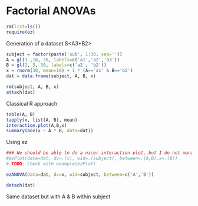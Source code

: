 Factorial ANOVAs
================

```r
rm(list=ls())
require(ez)
```

Generation of a dataset S<A3*B2>

```r
subject = factor(paste('sub', 1:30, sep=''))
A = gl(3 ,10, 30, labels=c('a1','a2','a3'))
B = gl(2, 5, 30, labels=c('a2', 'b2'))
x = rnorm(30, mean=10) + 1 * (A=='a1' & B=='b2')
dat = data.frame(subject, A, B, x)
```

```r
rm(subject, A, B, x)
attach(dat)
```

Classical R approach

```r
table(A, B)
tapply(x, list(A, B), mean)
interaction.plot(A,B,x)
summary(aov(x ~ A * B, data=dat))
```

Using ez

```r
### We should be able to do a nicer interaction plot, but I do not manage yet :(
#ezPlot(data=dat, dv=.(x), wid=.(subject), between=.(A,B),x=.(B))
# TODO: Check with example(ezPlot)

ezANOVA(data=dat, dv=x, wid=subject, between=c('A','B'))
```

```r
detach(dat)
```

Same dataset but with A & B within subject 

```r

```
